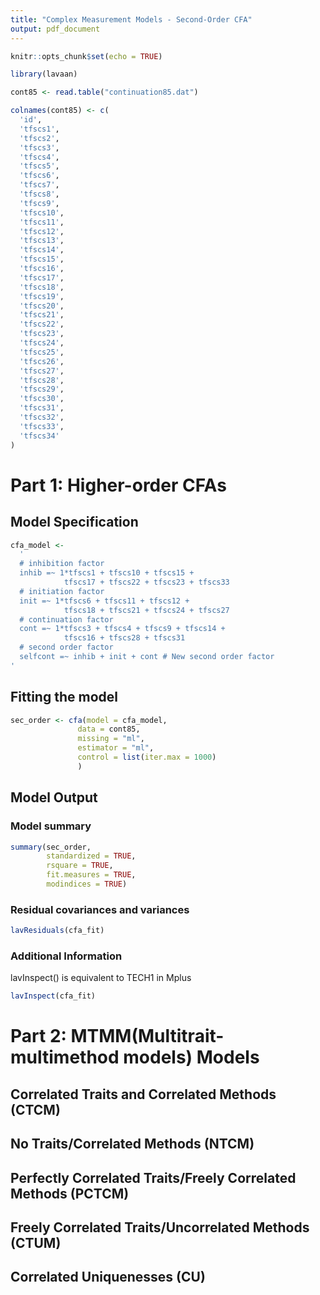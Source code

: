 ```yaml
---
title: "Complex Measurement Models - Second-Order CFA"
output: pdf_document
---
```


```r
knitr::opts_chunk$set(echo = TRUE)
```

```r
library(lavaan)
```

```r
cont85 <- read.table("continuation85.dat")
```

```r
colnames(cont85) <- c(
  'id',
  'tfscs1',
  'tfscs2',
  'tfscs3',
  'tfscs4',
  'tfscs5',
  'tfscs6',
  'tfscs7',
  'tfscs8',
  'tfscs9',
  'tfscs10',
  'tfscs11',
  'tfscs12',
  'tfscs13',
  'tfscs14',
  'tfscs15',
  'tfscs16',
  'tfscs17',
  'tfscs18',
  'tfscs19',
  'tfscs20',
  'tfscs21',
  'tfscs22',
  'tfscs23',
  'tfscs24',
  'tfscs25',
  'tfscs26',
  'tfscs27',
  'tfscs28',
  'tfscs29',
  'tfscs30',
  'tfscs31',
  'tfscs32',
  'tfscs33',
  'tfscs34'
)
```

# Part 1: Higher-order CFAs

## Model Specification

```r
cfa_model <-
  '
  # inhibition factor
  inhib =~ 1*tfscs1 + tfscs10 + tfscs15 + 
            tfscs17 + tfscs22 + tfscs23 + tfscs33
  # initiation factor
  init =~ 1*tfscs6 + tfscs11 + tfscs12 + 
            tfscs18 + tfscs21 + tfscs24 + tfscs27
  # continuation factor 
  cont =~ 1*tfscs3 + tfscs4 + tfscs9 + tfscs14 + 
            tfscs16 + tfscs28 + tfscs31
  # second order factor
  selfcont =~ inhib + init + cont # New second order factor
'
```

## Fitting the model

```r

sec_order <- cfa(model = cfa_model,
               data = cont85,
               missing = "ml",
               estimator = "ml",
               control = list(iter.max = 1000)
               )

```

## Model Output 

### Model summary

```r
summary(sec_order, 
        standardized = TRUE, 
        rsquare = TRUE,
        fit.measures = TRUE,
        modindices = TRUE)
```

### Residual covariances and variances

```r
lavResiduals(cfa_fit)
```

### Additional Information

lavInspect() is equivalent to TECH1 in Mplus 

```r
lavInspect(cfa_fit)
```

# Part 2: MTMM(Multitrait-multimethod models) Models

## Correlated Traits and Correlated Methods (CTCM)

## No Traits/Correlated Methods (NTCM)

## Perfectly Correlated Traits/Freely Correlated Methods (PCTCM)

## Freely Correlated Traits/Uncorrelated Methods (CTUM)

## Correlated Uniquenesses (CU)